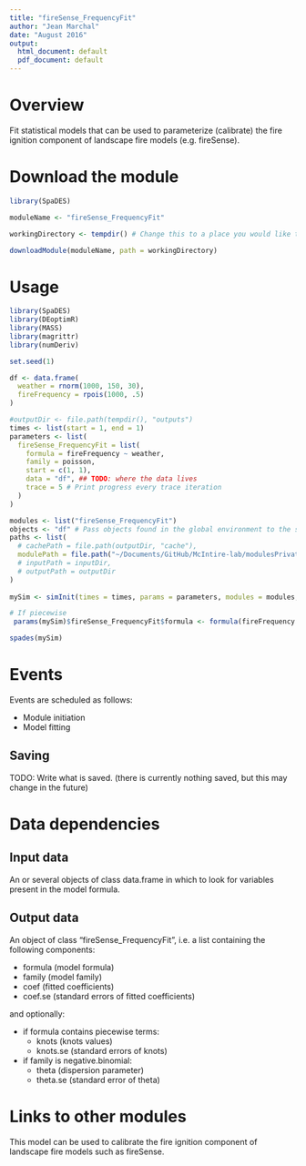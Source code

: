 ```yaml
---
title: "fireSense_FrequencyFit"
author: "Jean Marchal"
date: "August 2016"
output:
  html_document: default
  pdf_document: default
---
```


# Overview
Fit statistical models that can be used to parameterize (calibrate) the fire ignition component of landscape fire models (e.g. fireSense).

# Download the module
```r
library(SpaDES)

moduleName <- "fireSense_FrequencyFit"

workingDirectory <- tempdir() # Change this to a place you would like to put the model, if desired

downloadModule(moduleName, path = workingDirectory)
```

# Usage
```r
library(SpaDES)
library(DEoptimR)
library(MASS)
library(magrittr)
library(numDeriv)

set.seed(1)

df <- data.frame(
  weather = rnorm(1000, 150, 30),
  fireFrequency = rpois(1000, .5)
)

#outputDir <- file.path(tempdir(), "outputs")
times <- list(start = 1, end = 1)
parameters <- list(
  fireSense_FrequencyFit = list(
    formula = fireFrequency ~ weather,
    family = poisson,
    start = c(1, 1),
    data = "df", ## TODO: where the data lives
    trace = 5 # Print progress every trace iteration
  )
)

modules <- list("fireSense_FrequencyFit")
objects <- "df" # Pass objects found in the global environment to the simList environment.
paths <- list(
  # cachePath = file.path(outputDir, "cache"),
  modulePath = file.path("~/Documents/GitHub/McIntire-lab/modulesPrivate/") ## TODO: change this to tempdir()
  # inputPath = inputDir,
  # outputPath = outputDir
)
 
mySim <- simInit(times = times, params = parameters, modules = modules, objects = objects, paths = paths)

# If piecewise
 params(mySim)$fireSense_FrequencyFit$formula <- formula(fireFrequency ~ pw(weather, k))

spades(mySim)
```

# Events
Events are scheduled as follows:

- Module initiation
- Model fitting

## Saving
TODO: Write what is saved. (there is currently nothing saved, but this may change in the future)

# Data dependencies

## Input data
An or several objects of class data.frame in which to look for variables present in the model formula.

## Output data
An object of class "fireSense_FrequencyFit", i.e. a list containing the following components:

- formula (model formula)
- family (model family)
- coef (fitted coefficients)
- coef.se (standard errors of fitted coefficients)

and optionally:

- if formula contains piecewise terms:
    - knots (knots values)
    - knots.se (standard errors of knots)

- if family is negative.binomial:
    - theta (dispersion parameter)
    - theta.se (standard error of theta)

# Links to other modules
This model can be used to calibrate the fire ignition component of landscape fire models such as fireSense.

